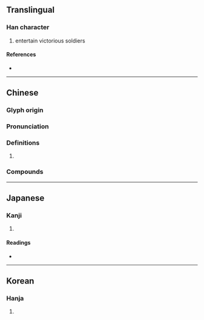 {{character info/new}}
==Translingual==

===Han character===
{{Han char|rn=93|rad=牛|as=10|sn=14|four=20527|canj=HQYRB|ids=⿰牜高}}

# entertain victorious soldiers

====References====
* {{Han ref|kx=0703.110|dkj=20114|dj=1116.100|hdz=31817.180|uh=7292|ud=29330|bh=BAB9|bd=47801}}

----

==Chinese==
{{zh-forms}}

===Glyph origin===
{{Han etym}}

===Pronunciation===
{{zh-pron
|m=kào
|c=hou3
|mc=y
|oc=y
|cat=
}}

===Definitions===
{{zh-hanzi}}

# {{rfdef|zh}}

===Compounds===
{{zh-der|吃犒勞|犒師|犒勞|犒軍|犒賞|犒設}}

----

==Japanese==

===Kanji===
{{ja-kanji|grade=|rs=牛10}}

# {{defn|lang=ja|sort=牛10}}

====Readings====
* {{ja-readings|on=[[こう]] (kō)|kun=[[ねぎらう]] (negirau)}}

----

==Korean==

===Hanja===
{{ko-hanja|hangeul=호|eumhun=|rv=ho|mr=ho|y=ho}}

# {{defn|lang=ko|sort=牛10}}